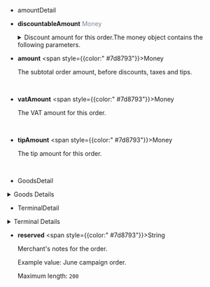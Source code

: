 

- amountDetail

- **discountableAmount** <font color = ' #7d8793'>Money</font>

	<details>
		<summary>Discount amount for this order.The money object contains the following parameters.</summary> 

	> - **amount** <font color = ' #7d8793'>Decimal</font> <font color = '#f19938'>Required</font>
	>
	>   Allow 12 digits before the decimal point. Allow 2 digits after the decimal point.
	>
	>   Example value: 12.34
	>
	>   <br />
	>
	> - **currency** <font color = ' #7d8793'>String</font> <font color = '#f19938'>Required</font>
	>
	>   The code to identify the order currency. Currently only AED is supported.
	>
	>   Example value: AED

	</details>

- **amount** <span style={{color:" #7d8793"}}>Money</span>

	The subtotal order amount, before discounts, taxes and tips.


<br />

- **vatAmount** <span style={{color:" #7d8793"}}>Money</span>

	The VAT amount for this order.

<br />

- **tipAmount** <span style={{color:" #7d8793"}}>Money</span>

	The tip amount for this order.

<br />

- GoodsDetail
<details>
	<summary>Goods Details</summary>
	<GoodsDetail />
</details>

- TerminalDetail
<details>
	<summary>Terminal Details</summary>
	<TerminalDetail />
</details>

- **reserved** <span style={{color:" #7d8793"}}>String</span>

	Merchant's notes for the order.

	Example value: June campaign order.

	Maximum length: `200`

<br />